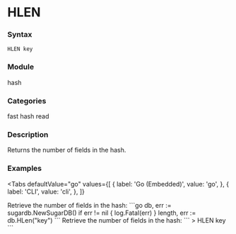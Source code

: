 
# HLEN

### Syntax
```
HLEN key
```

### Module
<span className="acl-category">hash</span>

### Categories 
<span className="acl-category">fast</span>
<span className="acl-category">hash</span>
<span className="acl-category">read</span>

### Description 
Returns the number of fields in the hash.

### Examples

<Tabs
  defaultValue="go"
  values={[
    { label: 'Go (Embedded)', value: 'go', },
    { label: 'CLI', value: 'cli', },
  ]}
>
  <TabItem value="go">
    Retrieve the number of fields in the hash:
    ```go
    db, err := sugardb.NewSugarDB()
    if err != nil {
      log.Fatal(err)
    }
    length, err := db.HLen("key")
    ```
  </TabItem>
  <TabItem value="cli">
    Retrieve the number of fields in the hash:
    ```
    > HLEN key
    ```
  </TabItem>
</Tabs>
